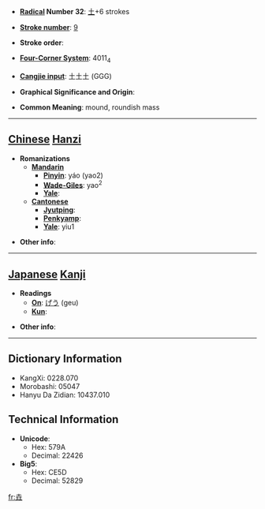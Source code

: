 * '''[[Wiktionary:Chinese radical index| Radical]] Number 32''': [[Wiktionary:Chinese radical index 土|土]]+6 strokes

* '''[[Wiktionary:Chinese total strokes index|Stroke number]]''': [[Wiktionary:Chinese total strokes index 9|9]]

* '''Stroke order''': 

* '''[[Wiktionary:Chinese four corner index|Four-Corner System]]''': 4011<sub>4</sub>

* '''[[Wiktionary:Chinese Cangjie index|Cangjie input]]''': 土土土 (GGG)

* '''Graphical Significance and Origin''': 

* '''Common Meaning''': mound, roundish mass

----

== [[Chinese]] [[Hanzi]] ==

* '''Romanizations'''
** '''[[Mandarin]]'''
*** '''[[Pinyin]]''': yáo (yao2)
*** '''[[Wade-Giles]]''': yao<sup>2</sup>
*** '''[[Yale]]''': 
** '''[[Cantonese]]'''
*** '''[[Jyutping]]''':
*** '''[[Penkyamp]]''': 
*** '''[[Yale]]''': yiu1

* '''Other info''': 

----

== [[Japanese]] [[Kanji]] ==

* '''Readings'''
** '''[[On]]''': [[げう]] (geu)
** '''[[Kun]]''': 

* '''Other info''':  

----

== Dictionary Information ==

* KangXi: 0228.070
* Morobashi: 05047
* Hanyu Da Zidian: 10437.010

== Technical Information ==

* '''Unicode''':
** Hex: 579A
** Decimal: 22426
* '''Big5''':
** Hex: CE5D
** Decimal: 52829

[[fr:垚]]